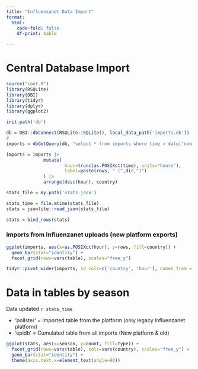 ```yaml
---
title: "Influenzanet Data Import"
format: 
  html:
    code-fold: false
    df-print: kable

---
```


# Central Database Import 

```r
source("conf.R")
library(RSQLite)
library(DBI)
library(tidyr)
library(dplyr)
library(ggplot2)

init.path('db')

db = DBI::dbConnect(RSQLite::SQLite(), local_data_path('imports.db'))
#
imports = dbGetQuery(db, "select * from imports where time > date('now', '-8 days')")

imports = imports |> 
              mutate(
                      hour=trunc(as.POSIXct(time), units="hours"), 
                      label=paste(rows, " (",dir,")")
              ) |>
              arrange(desc(hour), country)

stats_file = my.path('stats.json')

stats_time = file.mtime(stats_file)
stats = jsonlite::read_json(stats_file)

stats = bind_rows(stats)

```

### Imports from Influenzanet uploads (new platform exports)

```r
ggplot(imports, aes(x=as.POSIXct(hour), y=rows, fill=country)) + 
  geom_bar(stat="identity") + 
  facet_grid(rows=vars(table), scales="free_y")
```

```r
tidyr::pivot_wider(imports, id_cols=c('country', 'hour'), names_from = "table", values_from = "label")
```

# Data in tables by season

Data updated `r stats_time`

- 'pollster' = Imported table from the platform (only legacy Influenzanet platform)
- 'epidb' = Cumulated table from all imports (New platform & old)

```r
ggplot(stats, aes(x=season, y=count, fill=type)) + 
  facet_grid(rows=vars(table), cols=vars(country), scales="free_y") + 
  geom_bar(stat="identity") +
  theme(axis.text.x=element_text(angle=90))
```


